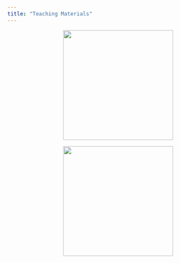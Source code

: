 ```yaml
---
title: "Teaching Materials"
---
```


<a href="https://mkthalmann.github.io/inferenz/">
<p align="center">
<img src="media/inference.jpg" width="250">
</p>
</a>

<a href="https://github.com/mkthalmann/TutorialNotes_HK/blob/master/recap.pdf">
<p align="center">
<img src="media/AS_semantik.jpg" width="250">
</p>
</a>
